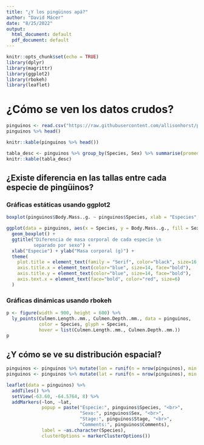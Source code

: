 ```yaml
---
title: "¿Y los pingüinos apá?"
author: "David Mácer"
date: "8/25/2022"
output:
  html_document: default
  pdf_document: default
---
```


```r
knitr::opts_chunk$set(echo = TRUE)
library(dplyr)
library(magrittr)
library(ggplot2)
library(rbokeh)
library(leaflet)
```
# ¿Cómo se ven los datos crudos?

```r
pinguinos <- read.csv("https://raw.githubusercontent.com/allisonhorst/palmerpenguins/master/inst/extdata/penguins_raw.csv")
pinguinos %>% head()
```

```r
knitr::kable(pinguinos %>% head())
```

```r
tabla_desc <- pinguinos %>% group_by(Species, Sex) %>% summarise(promedio = mean(Body.Mass..g.))
knitr::kable(tabla_desc)
```

## ¿Existe diferencia en las tallas entre cada especie de pingüinos?

### Gráficas estáticas usando ggplot2
```r
boxplot(pinguinos$Body.Mass..g. ~ pinguinos$Species, xlab = "Especies", ylab = "Masa corporal (g)")
```

```r
ggplot(data = pinguinos, aes(x = Species, y = Body.Mass..g., fill = Sex)) + 
  geom_boxplot() + 
  ggtitle("Diferencia de masa corporal de cada especie \n
          separado por sexo") + 
  xlab("Especie") + ylab("Masa corporal (g)") + 
  theme(
    plot.title = element_text(family = "Serif", color="black", size=16, face="bold.italic"),
    axis.title.x = element_text(color="blue", size=14, face="bold"),
    axis.title.y = element_text(color="blue", size=14, face="bold"),
    axis.text.x = element_text(face="bold", color="red", size=6)
  )
```

### Gráficas dinámicas usando rbokeh

```r
p <- figure(width = 900, height = 600) %>% 
  ly_points(Culmen.Length..mm., Culmen.Depth..mm., data = pinguinos,
            color = Species, glyph = Species, 
            hover = list(Culmen.Length..mm., Culmen.Depth..mm.))
p
```

## ¿Y cómo se ve su distribución espacial?


```r
pinguinos <- pinguinos %>% mutate(lon = runif(n = nrow(pinguinos), min = -63.85, max = -63.25))
pinguinos <- pinguinos %>% mutate(lat = runif(n = nrow(pinguinos), min = -64.776404, max = -64.460535))
```

```r
leaflet(data = pinguinos) %>%
  addTiles() %>% 
  setView(-63.60, -64.5764, 8) %>% 
  addMarkers(~lon, ~lat, 
             popup = paste("Especie:", pinguinos$Species, "<br>",
                           "Sexo:", pinguinos$Sex, "<br>",
                           "Stage:", pinguinos$Stage, "<br>",
                           "Comments:", pinguinos$Comments),
             label = ~as.character(Species),
             clusterOptions = markerClusterOptions())
```
